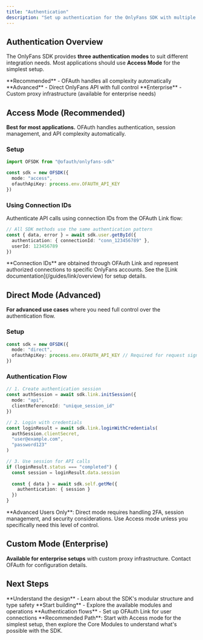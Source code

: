 ```yaml
---
title: "Authentication"
description: "Set up authentication for the OnlyFans SDK with multiple modes to fit your needs"
---
```


## Authentication Overview

The OnlyFans SDK provides **three authentication modes** to suit different integration needs. Most applications should use **Access Mode** for the simplest setup.

<CardGroup cols={3}>
  <Card title="Access Mode" icon="cloud">
    **Recommended** - OFAuth handles all complexity automatically
  </Card>
  <Card title="Direct Mode" icon="bolt">
    **Advanced** - Direct OnlyFans API with full control
  </Card>
  <Card title="Custom Mode" icon="cog">
    **Enterprise** - Custom proxy infrastructure (available for enterprise needs)
  </Card>
</CardGroup>

## Access Mode (Recommended)

**Best for most applications.** OFAuth handles authentication, session management, and API complexity automatically.

### Setup

```typescript
import OFSDK from "@ofauth/onlyfans-sdk"

const sdk = new OFSDK({
  mode: "access",
  ofauthApiKey: process.env.OFAUTH_API_KEY
})
```

### Using Connection IDs

Authenticate API calls using connection IDs from the OFAuth Link flow:

```typescript
// All SDK methods use the same authentication pattern
const { data, error } = await sdk.user.getById({
  authentication: { connectionId: "conn_123456789" },
  userId: 123456789
})
```

<Info>
  **Connection IDs** are obtained through OFAuth Link and represent authorized connections to specific OnlyFans accounts. See the [Link documentation](/guides/link/overview) for setup details.
</Info>

## Direct Mode (Advanced)

**For advanced use cases** where you need full control over the authentication flow.

### Setup

```typescript
const sdk = new OFSDK({
  mode: "direct",
  ofauthApiKey: process.env.OFAUTH_API_KEY // Required for request signing
})
```

### Authentication Flow

```typescript
// 1. Create authentication session
const authSession = await sdk.link.initSession({
  mode: "api",
  clientReferenceId: "unique_session_id"
})

// 2. Login with credentials
const loginResult = await sdk.link.loginWithCredentials(
  authSession.clientSecret,
  "user@example.com", 
  "password123"
)

// 3. Use session for API calls
if (loginResult.status === "completed") {
  const session = loginResult.data.session
  
  const { data } = await sdk.self.getMe({
    authentication: { session }
  })
}
```

<Warning>
  **Advanced Users Only**: Direct mode requires handling 2FA, session management, and security considerations. Use Access mode unless you specifically need this level of control.
</Warning>

## Custom Mode (Enterprise)

**Available for enterprise setups** with custom proxy infrastructure. Contact OFAuth for configuration details.

## Next Steps

<CardGroup cols={3}>
  <Card title="SDK Architecture" icon="boxes" href="/sdk/core-concepts/architecture">
    **Understand the design** - Learn about the SDK's modular structure and type safety
  </Card>
  <Card title="Core Modules" icon="book" href="/sdk/modules/authentication/link-authentication">
    **Start building** - Explore the available modules and operations
  </Card>
  <Card title="Link Setup" icon="link" href="/guides/link/overview">
    **Authentication flows** - Set up OFAuth Link for user connections
  </Card>
</CardGroup>

<Info>
  **Recommended Path**: Start with Access mode for the simplest setup, then explore the Core Modules to understand what's possible with the SDK.
</Info> 